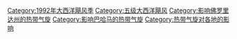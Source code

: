 [[Category:1992年大西洋飓风季|Category:1992年大西洋飓风季]]
[[Category:五级大西洋飓风|Category:五级大西洋飓风]]
[[Category:影响佛罗里达州的热带气旋|Category:影响佛罗里达州的热带气旋]]
[[Category:影响巴哈马的热带气旋|Category:影响巴哈马的热带气旋]]
[[Category:热带气旋对各地的影响|Category:热带气旋对各地的影响]]